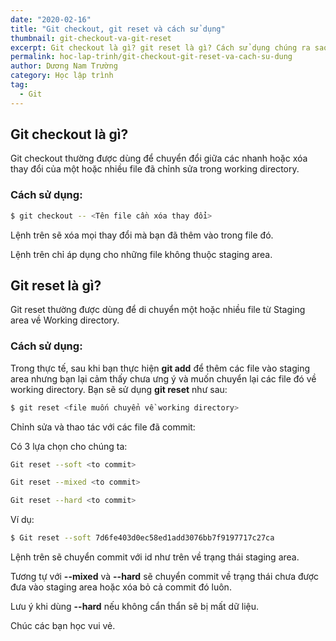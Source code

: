 ```yaml
---
date: "2020-02-16"
title: "Git checkout, git reset và cách sử dụng"
thumbnail: git-checkout-va-git-reset
excerpt: Git checkout là gì? git reset là gì? Cách sử dụng chúng ra sao? Sê ri thành thạo Git
permalink: hoc-lap-trinh/git-checkout-git-reset-va-cach-su-dung
author: Dương Nam Trường
category: Học lập trình
tag:
  - Git
---
```



## Git checkout là gì?

Git checkout thường được dùng để chuyển đổi giữa các nhanh hoặc xóa thay đổi của một hoặc nhiều file đã chỉnh sửa trong working directory.

### Cách sử dụng:

```bash
$ git checkout -- <Tên file cần xóa thay đổi>
```

Lệnh trên sẽ xóa mọi thay đổi mà bạn đã thêm vào trong file đó.

Lệnh trên chỉ áp dụng cho những file không thuộc staging area.

## Git reset là gì?

Git reset thường được dùng để di chuyển một hoặc nhiều file từ Staging area về Working directory.

### Cách sử dụng:

Trong thực tế, sau khi bạn thực hiện **git add** để thêm các file vào staging area nhưng bạn lại cảm thấy chưa ưng ý và muốn chuyển lại các file đó về working directory. Bạn sẽ sử dụng **git reset** như sau:

```bash
$ git reset <file muốn chuyển về working directory>
```

Chỉnh sửa và thao tác với các file đã commit:

Có 3 lựa chọn cho chúng ta:

```bash
Git reset --soft <to commit>

Git reset --mixed <to commit>

Git reset --hard <to commit>
```

Ví dụ:

```bash
$ Git reset --soft 7d6fe403d0ec58ed1add3076bb7f9197717c27ca
```

Lệnh trên sẽ chuyển commit với id như trên về trạng thái staging area.

Tương tự với **--mixed** và **--hard** sẽ chuyển commit về trạng thái chưa được đưa vào staging area hoặc xóa bỏ cả commit đó luôn.

<Alert severity="error">
  Lưu ý khi dùng <strong>--hard</strong> nếu không cẩn thẩn sẽ bị mất dữ liệu.
</Alert>

Chúc các bạn học vui vẻ.
